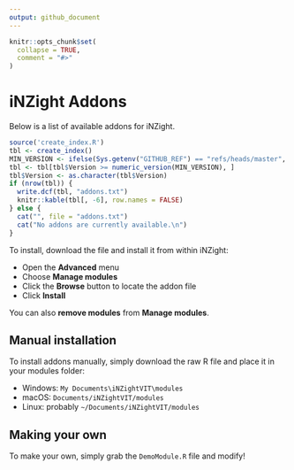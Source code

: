 ```yaml
---
output: github_document
---
```


<!-- README.md is generated from README.Rmd. Please edit that file -->

```r
knitr::opts_chunk$set(
  collapse = TRUE,
  comment = "#>"
)
```

# iNZight Addons

Below is a list of available addons for iNZight.

```r
source('create_index.R')
tbl <- create_index()
MIN_VERSION <- ifelse(Sys.getenv("GITHUB_REF") == "refs/heads/master", 1, 0)
tbl <- tbl[tbl$Version >= numeric_version(MIN_VERSION), ]
tbl$Version <- as.character(tbl$Version)
if (nrow(tbl)) {
  write.dcf(tbl, "addons.txt")
  knitr::kable(tbl[, -6], row.names = FALSE)
} else {
  cat("", file = "addons.txt")
  cat("No addons are currently available.\n")
}
```

<!--
BRANCH: `r Sys.getenv("GITHUB_REF")`
MINVERSION: `r MIN_VERSION`
-->

To install, download the file and install it from within iNZight:

- Open the __Advanced__ menu
- Choose __Manage modules__
- Click the __Browse__ button to locate the addon file
- Click __Install__

You can also __remove modules__ from __Manage modules__.


## Manual installation

To install addons manually, simply download the raw R file
and place it in your modules folder:

- Windows: `My Documents\iNZightVIT\modules`
- macOS: `Documents/iNZightVIT/modules`
- Linux: probably `~/Documents/iNZightVIT/modules`


## Making your own

To make your own, simply grab the `DemoModule.R` file and modify!
